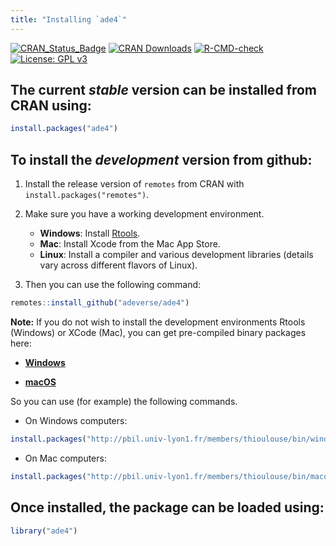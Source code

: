 ```yaml
---
title: "Installing `ade4`"
---
```


[![CRAN_Status_Badge](http://www.r-pkg.org/badges/version/ade4)](http://cran.r-project.org/package=ade4)
[![CRAN Downloads](https://cranlogs.r-pkg.org/badges/ade4)](https://cran.r-project.org/package=ade4)
[![R-CMD-check](https://github.com/adeverse/ade4/workflows/R-CMD-check/badge.svg)](https://github.com/adeverse/ade4/actions)
[![License: GPL v3](https://img.shields.io/badge/License-GPLv3-blue.svg)](https://www.gnu.org/licenses/gpl-3.0)

## The current *stable* version can be installed from CRAN using:

```r
install.packages("ade4")
```

## To install the *development* version from github:

1. Install the release version of `remotes` from CRAN with `install.packages("remotes")`.

2. Make sure you have a working development environment.
    * **Windows**: Install [Rtools](http://cran.r-project.org/bin/windows/Rtools/).
    * **Mac**: Install Xcode from the Mac App Store.
    * **Linux**: Install a compiler and various development libraries (details vary across different flavors of Linux).

3. Then you can use the following command:

```r
remotes::install_github("adeverse/ade4")
```

**Note:** If you do not wish to install the development environments Rtools (Windows) or XCode (Mac), you can get pre-compiled binary packages here:

* [**Windows**](http://pbil.univ-lyon1.fr/members/thioulouse/bin/windows/)

* [**macOS**](http://pbil.univ-lyon1.fr/members/thioulouse/bin/macosx/)

So you can use (for example) the following commands.

* On Windows computers:
```r
install.packages("http://pbil.univ-lyon1.fr/members/thioulouse/bin/windows/windows/ade4_1.7-22.zip")
```

* On Mac computers:
```r
install.packages("http://pbil.univ-lyon1.fr/members/thioulouse/bin/macosx/macosxarm/ade4_1.7-22.tgz")
```

## Once installed, the package can be loaded using:

```r
library("ade4")
```

